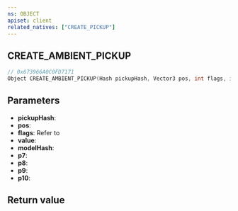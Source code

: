 ```yaml
---
ns: OBJECT
apiset: client
related_natives: ["CREATE_PICKUP"]
---
```

## CREATE_AMBIENT_PICKUP

```c
// 0x673966A0C0FD7171
Object CREATE_AMBIENT_PICKUP(Hash pickupHash, Vector3 pos, int flags, int value, Hash modelHash, BOOL p7, BOOL p8, int p9, float p10);
```

## Parameters
* **pickupHash**:
* **pos**:
* **flags**: Refer to <EmbeddedEnum name="ePlacementFlag" />
* **value**:
* **modelHash**:
* **p7**:
* **p8**:
* **p9**:
* **p10**:

## Return value